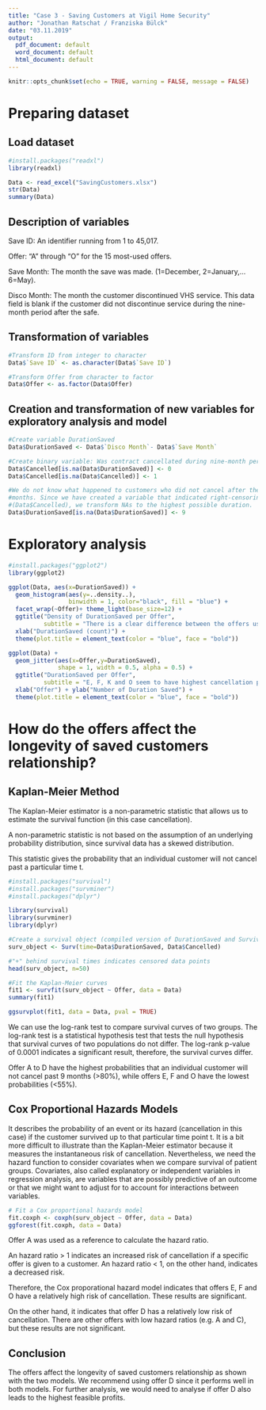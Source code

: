 ---
title: "Case 3 - Saving Customers at Vigil Home Security"
author: "Jonathan Ratschat / Franziska Bülck"
date: "03.11.2019"
output:
  pdf_document: default
  word_document: default
  html_document: default
---

```{r setup, include=FALSE}
knitr::opts_chunk$set(echo = TRUE, warning = FALSE, message = FALSE)
```

# Preparing dataset

## Load dataset

```{r}
#install.packages("readxl")
library(readxl)

Data <- read_excel("SavingCustomers.xlsx")
str(Data)
summary(Data)
```

## Description of variables

Save ID: An identifier running from 1 to 45,017.

Offer: "A" through "O" for the 15 most-used offers.

Save Month: The month the save was made. (1=December, 2=January,...6=May).

Disco Month: The month the customer discontinued VHS service. This data field is blank if the customer did not discontinue service during the nine-month period after the safe.

## Transformation of variables

```{r}
#Transform ID from integer to character
Data$`Save ID` <- as.character(Data$`Save ID`)

#Transform Offer from character to factor
Data$Offer <- as.factor(Data$Offer)
```

## Creation and transformation of new variables for exploratory analysis and model

```{r}
#Create variable DurationSaved
Data$DurationSaved <- Data$`Disco Month`- Data$`Save Month`

#Create binary variable: Was contract cancellated during nine-month period?
Data$Cancelled[is.na(Data$DurationSaved)] <- 0
Data$Cancelled[is.na(Data$Cancelled)] <- 1

#We do not know what happened to customers who did not cancel after the nine
#months. Since we have created a variable that indicated right-censoring 
#(Data$Cancelled), we transform NAs to the highest possible duration.
Data$DurationSaved[is.na(Data$DurationSaved)] <- 9
```

# Exploratory analysis

```{r}
#install.packages("ggplot2")
library(ggplot2)
```

```{r}
ggplot(Data, aes(x=DurationSaved)) + 
  geom_histogram(aes(y=..density..), 
                 binwidth = 1, color="black", fill = "blue") +
  facet_wrap(~Offer)+ theme_light(base_size=12) + 
  ggtitle("Density of DurationSaved per Offer", 
          subtitle = "There is a clear difference between the offers used") +
  xlab("DurationSaved (count)") + 
  theme(plot.title = element_text(color = "blue", face = "bold"))
```

```{r}
ggplot(Data) + 
  geom_jitter(aes(x=Offer,y=DurationSaved), 
              shape = 1, width = 0.5, alpha = 0.5) + 
  ggtitle("DurationSaved per Offer", 
          subtitle = "E, F, K and O seem to have highest cancellation problem") +
  xlab("Offer") + ylab("Number of Duration Saved") + 
  theme(plot.title = element_text(color = "blue", face = "bold"))
```

# How do the offers affect the longevity of saved customers relationship?

## Kaplan-Meier Method

The Kaplan-Meier estimator is a non-parametric statistic that allows us to estimate the survival function (in this case cancellation).

A non-parametric statistic is not based on the assumption of an underlying probability distribution, since survival data has a skewed distribution.

This statistic gives the probability that an individual customer will not cancel past a particular time t.

```{r}
#install.packages("survival")
#install.packages("survminer")
#install.packages("dplyr")

library(survival)
library(survminer)
library(dplyr)

#Create a survival object (compiled version of DurationSaved and Survive)
surv_object <- Surv(time=Data$DurationSaved, Data$Cancelled)

#"+" behind survival times indicates censored data points
head(surv_object, n=50)

#Fit the Kaplan-Meier curves
fit1 <- survfit(surv_object ~ Offer, data = Data)
summary(fit1)

ggsurvplot(fit1, data = Data, pval = TRUE)
```

We can use the log-rank test to compare survival curves of two groups. The log-rank test is a statistical hypothesis test that tests the null hypothesis that survival curves of two populations do not differ. The log-rank p-value of 0.0001 indicates a significant result, therefore, the survival curves differ.

Offer A to D have the highest probabilities that an individual customer will not cancel past 9 months (>80%), while offers E, F and O have the lowest probabilities (<55%).


## Cox Proportional Hazards Models

It describes the probability of an event or its hazard (cancellation in this case) if the customer survived up to that particular time point t. It is a bit more difficult to illustrate than the Kaplan-Meier estimator because it measures the instantaneous risk of cancellation. Nevertheless, we need the hazard function to consider covariates when we compare survival of patient groups. Covariates, also called explanatory or independent variables in regression analysis, are variables that are possibly predictive of an outcome or that we might want to adjust for to account for interactions between variables.

```{r}
# Fit a Cox proportional hazards model
fit.coxph <- coxph(surv_object ~ Offer, data = Data)
ggforest(fit.coxph, data = Data)
```

Offer A was used as a reference to calculate the hazard ratio.

An hazard ratio > 1 indicates an increased risk of cancellation if a specific offer is given to a customer. An hazard ratio < 1, on the other hand, indicates a decreased risk.

Therefore, the Cox proporational hazard model indicates that offers E, F and O have a relatively high risk of cancellation. These results are significant.

On the other hand, it indicates that offer D has a relatively low risk of cancellation. There are other offers with low hazard ratios (e.g. A and C), but these results are not significant.

## Conclusion

The offers affect the longevity of saved customers relationship as shown with the two models. We recommend using offer D since it performs well in both models. For further analysis, we would need to analyse if offer D also leads to the highest feasible profits. 






